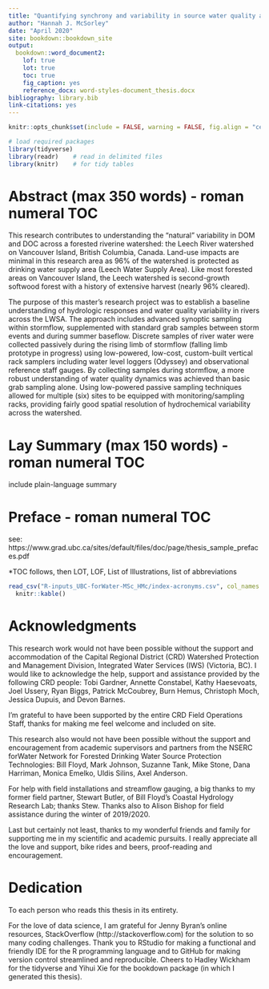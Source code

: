 ```yaml
--- 
title: "Quantifying synchrony and variability in source water quality across nested catchments of a protected second growth forested water supply area "
author: "Hannah J. McSorley"
date: "April 2020"
site: bookdown::bookdown_site
output:
  bookdown::word_document2:
    lof: true
    lot: true
    toc: true
    fig_caption: yes
    reference_docx: word-styles-document_thesis.docx
bibliography: library.bib 
link-citations: yes
---
```


```r

knitr::opts_chunk$set(include = FALSE, warning = FALSE, fig.align = "center")

# load required packages
library(tidyverse)
library(readr)    # read in delimited files
library(knitr)    # for tidy tables

```

# Abstract  (max 350 words) - roman numeral TOC

This research contributes to understanding the "natural" variability in DOM and DOC across a forested riverine watershed: the Leech River watershed on Vancouver Island, British Columbia, Canada. Land-use impacts are minimal in this research area as 96% of the watershed is protected as drinking water supply area (Leech Water Supply Area). Like most forested areas on Vancouver Island, the Leech watershed is second-growth softwood forest with a history of extensive harvest (nearly 96% cleared).

The purpose of this master's research project was to establish a baseline understanding of hydrologic responses and water quality variability in rivers across the LWSA. The approach includes advanced synoptic sampling within stormflow, supplemented with standard grab samples between storm events and during summer baseflow. Discrete samples of river water were collected passively during the rising limb of stormflow (falling limb prototype in progress) using low-powered, low-cost, custom-built vertical rack samplers including water level loggers (Odyssey) and observational reference staff gauges. By collecting samples during stormflow, a more robust understanding of water quality dynamics was achieved than basic grab sampling alone. Using low-powered passive sampling techniques allowed for multiple (six) sites to be equipped with monitoring/sampling racks, providing fairly good spatial resolution of hydrochemical variability across the watershed. 

# Lay Summary (max 150 words) - roman numeral TOC

include plain-language summary

# Preface  - roman numeral TOC

see: https://www.grad.ubc.ca/sites/default/files/doc/page/thesis_sample_prefaces.pdf

*TOC follows, then LOT, LOF, List of Illustrations, list of abbreviations

```r

read_csv("R-inputs_UBC-forWater-MSc_HMc/index-acronyms.csv", col_names = TRUE) %>% 
  knitr::kable()

```

# Acknowledgments

This research work would not have been possible without the support and accommodation of the Capital Regional District (CRD) Watershed Protection and Management Division, Integrated Water Services (IWS) (Victoria, BC). I would like to acknowledge the help, support and assistance provided by the following CRD people: Tobi Gardner, Annette Constabel, Kathy Haesevoats, Joel Ussery, Ryan Biggs, Patrick McCoubrey, Burn Hemus, Christoph Moch, Jessica Dupuis, and Devon Barnes.  

I'm grateful to have been supported by the entire CRD Field Operations Staff, thanks for making me feel welcome and included on site.  
  
This research also would not have been possible without the support and encouragement from academic supervisors and partners from the NSERC forWater Network for Forested Drinking Water Source Protection Technologies: Bill Floyd, Mark Johnson, Suzanne Tank, Mike Stone, Dana Harriman, Monica Emelko, Uldis Silins, Axel Anderson.  

For help with field installations and streamflow gauging, a big thanks to my former field partner, Stewart Butler, of Bill Floyd's Coastal Hydrology Research Lab; thanks Stew. Thanks also to Alison Bishop for field assistance during the winter of 2019/2020.    

Last but certainly not least, thanks to my wonderful friends and family for supporting me in my scientific and academic pursuits. I really appreciate all the love and support, bike rides and beers, proof-reading and encouragement. 

# Dedication

To each person who reads this thesis in its entirety.

For the love of data science, I am grateful for Jenny Byran's online resources, StackOverflow (http://stackoverflow.com) for the solution to so many coding challenges. Thank you to RStudio for making a functional and friendly IDE for the R programming language and to GitHub for making version control streamlined and reproducible. Cheers to Hadley Wickham for the tidyverse and Yihui Xie for the bookdown package (in which I generated this thesis).
